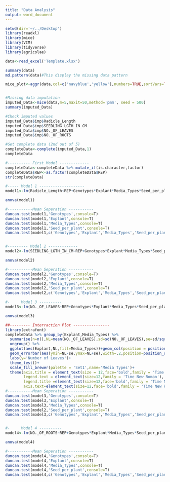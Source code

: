 ```yaml
---
title: "Data Analysis"
output: word_document
---
```

```r
setwd(dir='~/../Desktop')
library(readxl)
library(mice)
library(VIM)
library(tidyverse)
library(agricolae)
```
```r
data<-read_excel('Template.xlsx')
```

```r
summary(data)
md.pattern(data)#This display the missing data pattern

mice_plot<-aggr(data,col=c('navyblue','yellow'),numbers=TRUE,sortVars=TRUE,labels=names(data),cex.axis=.7,gap=3,ylab=c('Missing data','Pattern'))


#Missing data imputation
imputed_Data<-mice(data,m=5,maxit=50,method='pmm', seed = 500)
summary(imputed_Data)

#Check imputed values
imputed_Data$imp$Radicle_Length
imputed_Data$imp$SEEDLING_LGTH_IN_CM
imputed_Data$imp$NO._OF_LEAVES
imputed_Data$imp$NO._OF_ROOTS

#Get complete data (2nd out of 5)
completeData<-complete(imputed_Data,1)
completeData

#---------- First Model -------------
completeData<-completeData %>% mutate_if(is.character,factor)
completeData$REP<-as.factor(completeData$REP)
str(completeData)

#----- Model 1 --------------------
model1<-lm(Radicle_Length~REP+Genotypes*Explant*Media_Types*Seed_per_plant,data=completeData)

anova(model1)

#-----------Mean Seperation -----------
duncan.test(model1,'Genotypes',console=T)
duncan.test(model1,'Explant',console=T)
duncan.test(model1,'Media_Types',console=T)
duncan.test(model1,'Seed_per_plant',console=T)
duncan.test(model1,c('Genotypes','Explant','Media_Types','Seed_per_plant'),console=T)


#--------- Model 2 -------------
model2<-lm(SEEDLING_LGTH_IN_CM~REP+Genotypes*Explant*Media_Types*Seed_per_plant,data=completeData)

anova(model2)

#-----------Mean Seperation -----------
duncan.test(model2,'Genotypes',console=T)
duncan.test(model2,'Explant',console=T)
duncan.test(model2,'Media_Types',console=T)
duncan.test(model2,'Seed_per_plant',console=T)
duncan.test(model2,c('Genotypes','Explant','Media_Types','Seed_per_plant'),console=T)

#-     Model 3 ----------
model3<-lm(NO._OF_LEAVES~REP+Genotypes*Explant*Media_Types*Seed_per_plant,data=completeData)

anova(model3)

##--------- Interraction Plot ----------------
library(extrafont)
completeData %>% group_by(Explant,Media_Types) %>%
  summarise(n=n(),NL=mean(NO._OF_LEAVES),sd=sd(NO._OF_LEAVES),se=sd/sqrt(n)) %>%
  ungroup() %>%
  ggplot(aes(Explant,NL,fill=Media_Types))+geom_col(position = position_dodge())+
  geom_errorbar(aes(ymin=NL-se,ymax=NL+se),width=.2,position=position_dodge(.9))+
  labs(y='Number of Leaves')+
  theme_test()+
  scale_fill_brewer(palette = 'Set1',name='Media Types')+
  theme(axis.title = element_text(size = 12,face='bold',family = 'Time New Roman'),
        legend.text = element_text(size=12,family = 'Time New Roman'),
        legend.title =element_text(size=12,face='bold',family = 'Time New Roman'),
        axis.text=element_text(size=12,face='bold',family = 'Time New Roman'))
#-----------Mean Seperation -----------
duncan.test(model3,'Genotypes',console=T)
duncan.test(model3,'Explant',console=T)
duncan.test(model3,'Media_Types',console=T)
duncan.test(model2,'Seed_per_plant',console=T)
duncan.test(model3,c('Genotypes','Explant','Media_Types','Seed_per_plant'),console=T)


#-     Model 4 ----------
model4<-lm(NO._OF_ROOTS~REP+Genotypes*Explant*Media_Types*Seed_per_plant,data=completeData)

anova(model4)

#-----------Mean Seperation -----------
duncan.test(model4,'Genotypes',console=T)
duncan.test(model4,'Explant',console=T)
duncan.test(model4,'Media_Types',console=T)
duncan.test(model4,'Seed_per_plant',console=T)
duncan.test(model4,c('Genotypes','Explant','Media_Types','Seed_per_plant'),console=T)
```

